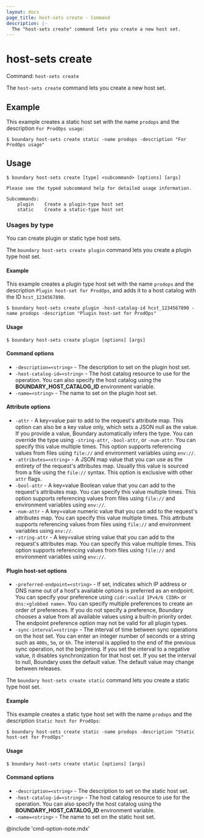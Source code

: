 ```yaml
---
layout: docs
page_title: host-sets create - Command
description: |-
  The "host-sets create" command lets you create a new host set.
---
```


# host-sets create

Command: `host-sets create`

The `host-sets create` command lets you create a new host set.

## Example

This example creates a static host set with the name `prodops` and the description `For ProdOps usage`:

```shell-session
$ boundary host-sets create static -name prodops -description "For ProdOps usage"
```

## Usage

<CodeBlockConfig hideClipboard>

```shell-session
$ boundary host-sets create [type] <subcommand> [options] [args]

Please see the typed subcommand help for detailed usage information.

Subcommands:
    plugin    Create a plugin-type host set
    static    Create a static-type host set
```

</CodeBlockConfig>

### Usages by type

You can create plugin or static type host sets.

<Tabs>
<Tab heading="Plugin">

The `boundary host-sets create plugin` command lets you create a plugin type host set.

#### Example

This example creates a plugin type host set with the name `prodops` and the description `Plugin host-set for ProdOps`, and adds it to a host catalog with the ID `hcst_1234567890`.

```shell-session
$ boundary host-sets create plugin -host-catalog-id hcst_1234567890 -name prodops -description "Plugin host-set for ProdOps"
```

#### Usage

<CodeBlockConfig hideClipboard>

```shell-session
$ boundary host-sets create plugin [options] [args]
```

</CodeBlockConfig>

#### Command options

- `-description=<string>` - The description to set on the plugin host set.
- `-host-catalog-id=<string>` - The host catalog resource to use for the operation.
You can also specify the host catalog using the **BOUNDARY_HOST_CATALOG_ID** environment variable.
- `-name=<string>` - The name to set on the plugin host set.

#### Attribute options

- `-attr` - A key=value pair to add to the request's attribute map.
This option can also be a key value only, which sets a JSON null as the value.
If you provide a value, Boundary automatically infers the type.
You can override the type using `-string-attr`, `-bool-attr`, or `-num-attr`.
You can specify this value multiple times.
This option supports referencing values from files using `file://` and environment variables using `env://`.
- `-attributes=<string>` - A JSON map value that you can use as the entirety of the request's attributes map.
Usually this value is sourced from a file using the `file://` syntax.
This option is exclusive with other `attr` flags.
- `-bool-attr` - A key=value Boolean value that you can add to the request's attributes map.
You can specify this value multiple times.
This option supports referencing values from files using `file://` and environment variables using `env://`.
- `-num-attr` - A key=value numeric value that you can add to the request's attributes map.
You can specify this value multiple times.
This attribute supports referencing values from files using `file://` and environment variables using `env://`.
- `-string-attr` - A key=value string value that you can add to the request's attributes map.
You can specify this value multiple times.
This option supports referencing values from files using `file://` and environment variables using `env://`.

#### Plugin host-set options

- `-preferred-endpoint=<string>` - If set, indicates which IP address or DNS name out of a host's available options is preferred as an endpoint.
You can specify your preference using `cidr:<valid IPv4/6 CIDR>` or `dns:<globbed name>`.
You can specify multiple preferences to create an order of preferences.
If you do not specify a preference, Boundary chooses a value from all available values using a built-in priority order.
The endpoint preference option may not be valid for all plugin types.
- `-sync-interval=<string>` - The interval of time between sync operations on the host set.
You can enter an integer number of seconds or a string such as `400s`, `5m`, or `6h`.
The interval is applied to the end of the previous sync operation, not the beginning.
If you set the interval to a negative value, it disables synchronization for that host set.
If you set the interval to null, Boundary uses the default value.
The default value may change between releases.

</Tab>

<Tab heading="Static">

The `boundary host-sets create static` command lets you create a static type host set.

#### Example

This example creates a static type host set with the name `prodops` and the description `Static host for ProdOps`:

```shell-session
$ boundary host-sets create static -name prodops -description "Static host-set for ProdOps"
```

#### Usage

<CodeBlockConfig hideClipboard>

```shell-session
$ boundary host-sets create static [options] [args]
```

</CodeBlockConfig>

#### Command options

- `-description=<string>` - The description to set on the static host set.
- `-host-catalog-id=<string>` - The host catalog resource to use for the operation.
You can also specify the host catalog using the **BOUNDARY_HOST_CATALOG_ID** environment variable.
- `-name=<string>` - The name to set on the static host set.

</Tab>
</Tabs>

@include 'cmd-option-note.mdx'
